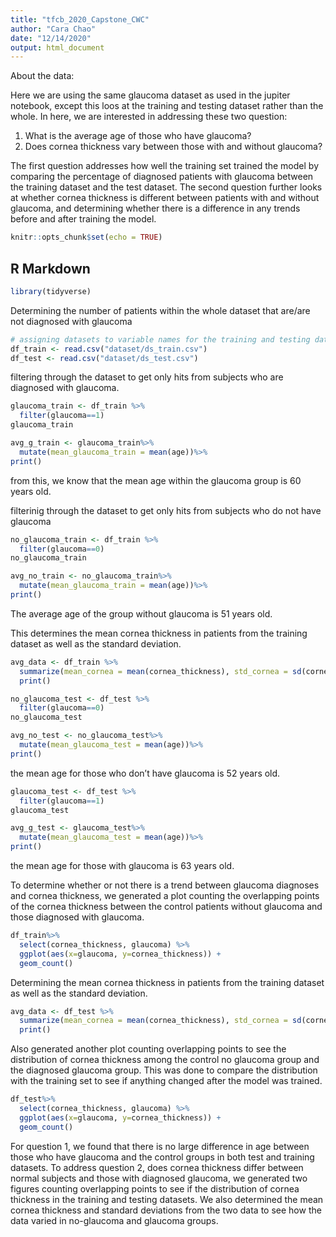 ```yaml
---
title: "tfcb_2020_Capstone_CWC"
author: "Cara Chao"
date: "12/14/2020"
output: html_document
---
```


About the data:

Here we are using the same glaucoma dataset as used in the jupiter notebook, except this loos at the training and testing dataset rather than the whole. In here, we are interested in addressing these two question:

1. What is the average age of those who have glaucoma?
2. Does cornea thickness vary between those with and without glaucoma?

The first question addresses how well the training set trained the model by comparing the percentage of diagnosed patients with glaucoma between the training dataset and the test dataset. The second question further looks at whether cornea thickness is different between patients with and without glaucoma, and determining whether there is a difference in any trends before and after training the model. 



```r
knitr::opts_chunk$set(echo = TRUE)
```

## R Markdown

```r
library(tidyverse)
```
Determining the number of patients within the whole dataset that are/are not diagnosed with glaucoma
```r
# assigning datasets to variable names for the training and testing datasets.
df_train <- read.csv("dataset/ds_train.csv")
df_test <- read.csv("dataset/ds_test.csv")

```

filtering through the dataset to get only hits from subjects who are diagnosed with glaucoma.
```r
glaucoma_train <- df_train %>%
  filter(glaucoma==1)
glaucoma_train
```
```r
avg_g_train <- glaucoma_train%>%
  mutate(mean_glaucoma_train = mean(age))%>%
print()

```
from this, we know that the mean age within the glaucoma group is 60 years old.


filterinig through the dataset to get only hits from subjects who do not have glaucoma 
```r
no_glaucoma_train <- df_train %>%
  filter(glaucoma==0)
no_glaucoma_train
```

```r
avg_no_train <- no_glaucoma_train%>%
  mutate(mean_glaucoma_train = mean(age))%>%
print()

```
The average age of the group without glaucoma is 51 years old. 


This determines the mean cornea thickness in patients from the training dataset as well as the standard deviation.

```r
avg_data <- df_train %>% 
  summarize(mean_cornea = mean(cornea_thickness), std_cornea = sd(cornea_thickness)) %>%
  print()
```

```r
no_glaucoma_test <- df_test %>%
  filter(glaucoma==0)
no_glaucoma_test
```

```r
avg_no_test <- no_glaucoma_test%>%
  mutate(mean_glaucoma_test = mean(age))%>%
print()
```
the mean age for those who don't have glaucoma is 52 years old. 


```r
glaucoma_test <- df_test %>%
  filter(glaucoma==1)
glaucoma_test
```

```r
avg_g_test <- glaucoma_test%>%
  mutate(mean_glaucoma_test = mean(age))%>%
print()

```
the mean age for those with glaucoma is 63 years old. 


To determine whether or not there is a trend between glaucoma diagnoses and cornea thickness, we generated a plot counting the overlapping points of the cornea thickness between the control patients without glaucoma and those diagnosed with glaucoma. 

```r
df_train%>%
  select(cornea_thickness, glaucoma) %>%
  ggplot(aes(x=glaucoma, y=cornea_thickness)) +
  geom_count() 
```
Determining the mean cornea thickness in patients from the training dataset as well as the standard deviation. 

```r
avg_data <- df_test %>% 
  summarize(mean_cornea = mean(cornea_thickness), std_cornea = sd(cornea_thickness)) %>%
  print()
```
Also generated another plot counting overlapping points to see the distribution of cornea thickness among the control no glaucoma group and the diagnosed glaucoma group. This was done to compare the distribution with the training set to see if anything changed after the model was trained. 

```r
df_test%>%
  select(cornea_thickness, glaucoma) %>%
  ggplot(aes(x=glaucoma, y=cornea_thickness)) +
  geom_count() 
```
For question 1, we found that there is no large difference in age between those who have glaucoma and the control groups in both test and training datasets. To address question 2, does cornea thickness differ between normal subjects and those with diagnosed glaucoma, we generated two figures counting overlapping points to see if the distribution of cornea thickness in the training and testing datasets. We also determined the mean cornea thickness and standard deviations from the two data to see how the data varied in no-glaucoma and glaucoma groups.  